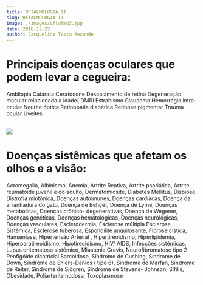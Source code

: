```yaml
---
title: OFTALMOLOGIA II
slug: OFTALMOLOGIA II
image: ./images/oftalmo3.jpg
date: 2018-12-27
author: Jacqueline Tosta Rezende
---
```


# Principais doenças oculares que podem levar a cegueira:

Ambliopia
Catarata 
Ceratocone 
Descolamento de retina
Degeneração macular relacionada a idade( DMRI
Estrabismo 
Glaucoma
Hemorragia intra- ocular
Neurite óptica
Retinopatia diabética
Retinose pigmentar
Trauma ocular
Uveítes<br /><br />

<div className="post-image">

![](./images/oftalmo4.jpg)

</div>

# Doenças sistêmicas que afetam os olhos e a visão:

Acromegalia,
Albinismo,
Anemia,
Artrite Reativa,
Artrite psoriática,
Artrite reumatóide juvenil e do adulto,
Dermatomiosite,
 Diabetes Mellitus,
Disbiose,
Distrofia miotônica,
Doenças autoimunes,
Doenças cardíacas,
Doença da arranhadura do gato,
Doença de Behçet,
Doença de Lyme,
Doenças metabólicas,
Doenças crônico- degenerativas,
Doença de Wegener,
Doenças genéticas,
Doenças hematológicas,
Doenças neurológicas,
Doenças vasculares,
Esclerodermia,
Esclerose múltipla
Esclerose Sistêmica,
Esclerose tuberosa,
Espondilite anquilosante,
Fibrose cística,
Hanseníase,
Hipertensão Arterial ,
Hipertireoidismo,
Hiperlipidemia,
Hiperparatireoidismo,
Hipotireoidismo,
HIV/ AIDS,
Infecções sistêmicas,
Lupus eritematoso sistêmico,
Miastenia Gravis,
Neurofibromatose tipo 2
Penfigóide cicatricial
Sarcoidose,
Síndrome de Cushing,
Síndrome de Down,
Síndrome de Ehlers-Danlos ( tipo 6),
Síndrome de Marfan,
Síndrome de Reiter, 
Síndrome de Sjögren,
Síndrome de Stevens- Johnson,
Sífilis,
Obesidade, 
Poliarterite nodosa,
Toxoplasmose


